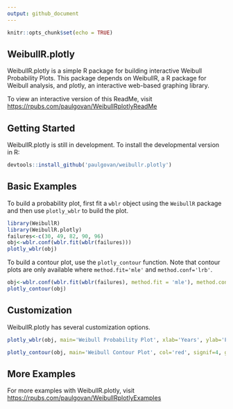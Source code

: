 ```yaml
---
output: github_document
---
```


```r
knitr::opts_chunk$set(echo = TRUE)
```

## WeibullR.plotly

WeibullR.plotly is a simple R package for building interactive Weibull Probability Plots. This package depends on WeibullR, a R package for Weibull analysis, and plotly, an interactive web-based graphing library.

To view an interactive version of this ReadMe, visit [https://rpubs.com/paulgovan/WeibullRplotlyReadMe](https://rpubs.com/paulgovan/WeibullRplotlyReadMe)

## Getting Started 

WeibullR.plotly is still in development. To install the developmental version in R:

```r
devtools::install_github('paulgovan/weibullr.plotly')
```

## Basic Examples

To build a probability plot, first fit a `wblr` object using the `WeibullR` package and then use `plotly_wblr` to build the plot.

```r
library(WeibullR)
library(WeibullR.plotly)
failures<-c(30, 49, 82, 90, 96)
obj<-wblr.conf(wblr.fit(wblr(failures)))
plotly_wblr(obj)
```

To build a contour plot, use the `plotly_contour` function. Note that contour plots are only available where `method.fit='mle'` and `method.conf='lrb'`.

```r
obj<-wblr.conf(wblr.fit(wblr(failures), method.fit = 'mle'), method.conf = 'lrb')
plotly_contour(obj)
```

## Customization

WeibullR.plotly has several customization options.

```r
plotly_wblr(obj, main='Weibull Probability Plot', xlab='Years', ylab='Failure Probability', col='blue', signif=4, grid=FALSE)
```

```r
plotly_contour(obj, main='Weibull Contour Plot', col='red', signif=4, grid=FALSE)
```

## More Examples

For more examples with WeibullR.plotly, visit [https://rpubs.com/paulgovan/WeibullRplotlyExamples](https://rpubs.com/paulgovan/WeibullRplotlyExamples)

